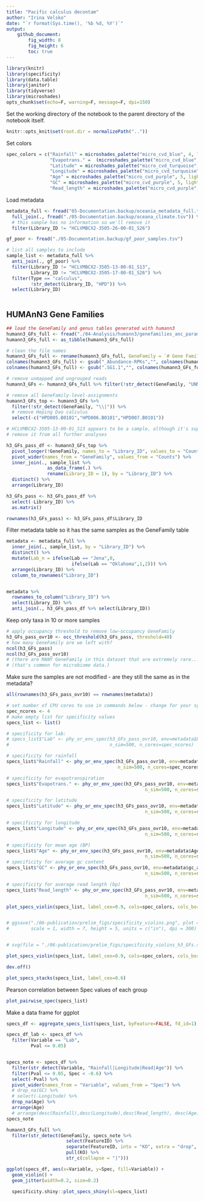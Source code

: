 ```yaml
---
title: "Pacific calculus decontam"
author: "Irina Velsko"
date: "`r format(Sys.time(), '%b %d, %Y')`"
output:
    github_document:
        fig_width: 8
        fig_height: 6
        toc: true
---
```


```r
library(knitr)
library(specificity)
library(data.table)
library(janitor)
library(tidyverse)
library(microshades)
opts_chunk$set(echo=F, warning=F, message=F, dpi=150)
```

Set the working directory of the notebook to the parent directory of the 
notebook itself.  

```r
knitr::opts_knit$set(root.dir = normalizePath(".."))
```

Set colors
```r
spec_colors = c("Rainfall" = microshades_palette("micro_cvd_blue", 4, lightest = FALSE)[4],
                "Evapotrans." =  (microshades_palette("micro_cvd_blue", 4, lightest = FALSE)[1]),
                "Latitude" = microshades_palette("micro_cvd_turquoise", 4, lightest = FALSE)[4],
                "Longitude" = microshades_palette("micro_cvd_turquoise", 4, lightest = FALSE)[1],
                "Age" = microshades_palette("micro_cvd_purple", 5, lightest = FALSE)[5],
                "GC" = microshades_palette("micro_cvd_purple", 5, lightest = FALSE)[3],
                "Read_length" = microshades_palette("micro_cvd_purple", 5, lightest = FALSE)[1])

```

Load metadata
```r
metadata_full <- fread("05-Documentation.backup/oceania_metadata_full.tsv") %>%
  full_join(., fread("./05-Documentation.backup/oceana_climate.tsv")) %>%
  # this sample has no information so we'll remove it
  filter(Library_ID != "HCLVMBCX2-3505-26-00-01_S26")

```


```r
gf_poor <- fread("./05-Documentation.backup/gf_poor_samples.tsv")

```

```r
# list all samples to include
sample_list <- metadata_full %>%
  anti_join(., gf_poor) %>%
  filter(Library_ID != "HCLVMBCX2-3505-13-00-01_S13",
         Library_ID != "HCLVMBCX2-3505-17-00-01_S26") %>%
  filter(Type == "calculus",
         !str_detect(Library_ID, "HPD")) %>%
  select(Library_ID)
  
```


## HUMAnN3 Gene Families

```r

## load the GeneFamily and genus tables generated with humann3
humann3_GFs_full <- fread("./04-Analysis/humann3/genefamilies_anc_params_joined_cpm_ko_names.tsv")
humann3_GFs_full <- as_tibble(humann3_GFs_full)

# clean the file names
humann3_GFs_full <- rename(humann3_GFs_full, GeneFamily = `# Gene Family`)
colnames(humann3_GFs_full) <- gsub("_Abundance-RPKs","", colnames(humann3_GFs_full))
colnames(humann3_GFs_full) <- gsub(".SG1.1","", colnames(humann3_GFs_full))

# remove unmapped and ungrouped reads
humann3_GFs <- humann3_GFs_full %>% filter(!str_detect(GeneFamily, "UNMAPPED|UNGROUPED"))

# remove all GeneFamily-level-assignments
humann3_GFs_top <- humann3_GFs %>%
  filter(!str_detect(GeneFamily, "\\|")) %>%
  # remove Heping Dao calculus
  select(-c("HPD005.B0101","HPD006.B0101","HPD007.B0101"))


```


```r
# HCLVMBCX2-3505-13-00-01_S13 appears to be a sample, although it's supposed to be a blank
# remove it from all further analyses

h3_GFs_pass_df <- humann3_GFs_top %>%
  pivot_longer(!GeneFamily, names_to = "Library_ID", values_to = "Counts") %>%
  pivot_wider(names_from = "GeneFamily", values_from = "Counts") %>%
  inner_join(., sample_list %>%
               as_data_frame(.) %>%
               rename(Library_ID = 1), by = "Library_ID") %>%
  distinct() %>%
  arrange(Library_ID)

h3_GFs_pass <- h3_GFs_pass_df %>%
  select(-Library_ID) %>%
  as.matrix()

rownames(h3_GFs_pass) <- h3_GFs_pass_df$Library_ID

```

Filter metadata table so it has the same samples as the GeneFamily table
```r
metadata <- metadata_full %>%
  inner_join(., sample_list, by = "Library_ID") %>%
  distinct() %>%
  mutate(Lab_n = ifelse(Lab == "Jena",0,
                        ifelse(Lab == "Oklahoma",1,2))) %>%
  arrange(Library_ID) %>%
  column_to_rownames("Library_ID")


metadata %>% 
  rownames_to_column("Library_ID") %>%
  select(Library_ID) %>%
  anti_join(., h3_GFs_pass_df %>% select(Library_ID))

```


Keep only taxa in 10 or more samples
```r
# apply occupancy threshold to remove low-occupancy GeneFamily
h3_GFs_pass_ovr10 <- occ_threshold(h3_GFs_pass, threshold=40)
# how many GeneFamily are we left with?
ncol(h3_GFs_pass)
ncol(h3_GFs_pass_ovr10)
# (there are MANY GeneFamily in this dataset that are extremely rare...)
# (that's common for microbiome data.)

```

Make sure the samples are not modified - are they still the same as in the metadata?
```r
all(rownames(h3_GFs_pass_ovr10) == rownames(metadata))
```

```r
# set number of CPU cores to use in commands below - change for your system.
spec_ncores <- 4
# make empty list for specificity values
specs_list <- list()

# specificity for lab:
# specs_list$"Lab" <- phy_or_env_spec(h3_GFs_pass_ovr10, env=metadata$Lab_n,
#                                     n_sim=500, n_cores=spec_ncores)

# specificity for rainfall
specs_list$"Rainfall" <- phy_or_env_spec(h3_GFs_pass_ovr10, env=metadata$Rainfall, 
                                         n_sim=500, n_cores=spec_ncores)

# specificity for evapotranspiration
specs_list$"Evapotrans." <- phy_or_env_spec(h3_GFs_pass_ovr10, env=metadata$ann_evapotransporation, 
                                                   n_sim=500, n_cores=spec_ncores )

# specificity for latitude
specs_list$"Latitude" <- phy_or_env_spec(h3_GFs_pass_ovr10, env=metadata$Lat, 
                                                   n_sim=500, n_cores=spec_ncores )

# specificity for longitude
specs_list$"Longitude" <- phy_or_env_spec(h3_GFs_pass_ovr10, env=metadata$Long, 
                                                   n_sim=500, n_cores=spec_ncores )

# specificity for mean age (BP)
specs_list$"Age" <- phy_or_env_spec(h3_GFs_pass_ovr10, env=metadata$Age_mean, 
                                                   n_sim=500, n_cores=spec_ncores )
# specificity for average gc content
specs_list$"GC" <- phy_or_env_spec(h3_GFs_pass_ovr10, env=metadata$gc_avg, 
                                                   n_sim=500, n_cores=spec_ncores )

# specificity for average read length (bp)
specs_list$"Read_length" <- phy_or_env_spec(h3_GFs_pass_ovr10, env=metadata$seq_len_avg, 
                                                   n_sim=500, n_cores=spec_ncores )

```

```r
plot_specs_violin(specs_list, label_cex=0.9, cols=spec_colors, cols_bord = "#d0d0d0") # c("#86c73a", "blue", "gold","green","turquoise","magenta","orange","purple")


# ggsave("./06-publication/prelim_figs/specificity_violins.png", plot = spec_viol, device = "png",
#        scale = 1, width = 7, height = 5, units = c("in"), dpi = 300)


# svg(file = "./06-publication/prelim_figs/specificity_violins_h3_GFs.svg", width = 10, height = 7) 

plot_specs_violin(specs_list, label_cex=0.9, cols=spec_colors, cols_bord = "#d0d0d0")

dev.off()

```

```r
plot_specs_stacks(specs_list, label_cex=0.6)

```

Pearson correlation between Spec values of each group
```r
plot_pairwise_spec(specs_list)

```

Make a data frame for ggplot
```r
specs_df <- aggregate_specs_list(specs_list, byFeature=FALSE, fd_id=1)

specs_df_lab <- specs_df %>%
  filter(Variable == "Lab",
         Pval <= 0.05)


specs_note <- specs_df %>%
  filter(str_detect(Variable, "Rainfall|Longitude|Read|Age")) %>%
  filter(Pval <= 0.05, Spec < -0.6) %>%
  select(-Pval) %>%
  pivot_wider(names_from = "Variable", values_from = "Spec") %>%
  # drop_na(GC) %>%
  # select(-Longitude) %>%
  drop_na(Age) %>%
  arrange(Age)
  # arrange(desc(Rainfall),desc(Longitude),desc(Read_length), desc(Age))
specs_note

```

```r

humann3_GFs_full %>%
  filter(str_detect(GeneFamily, specs_note %>% 
                      select(FeatureID) %>% 
                      separate(FeatureID, into = "KO", extra = "drop", sep = ":") %>%
                      pull(KO) %>%
                      str_c(collapse = "|")))

```


```r

ggplot(specs_df, aes(x=Variable, y=Spec, fill=Variable)) + 
  geom_violin() + 
  geom_jitter(width=0.2, size=0.2)
```

```r
  specificity.shiny::plot_specs_shiny(sl=specs_list)
```







